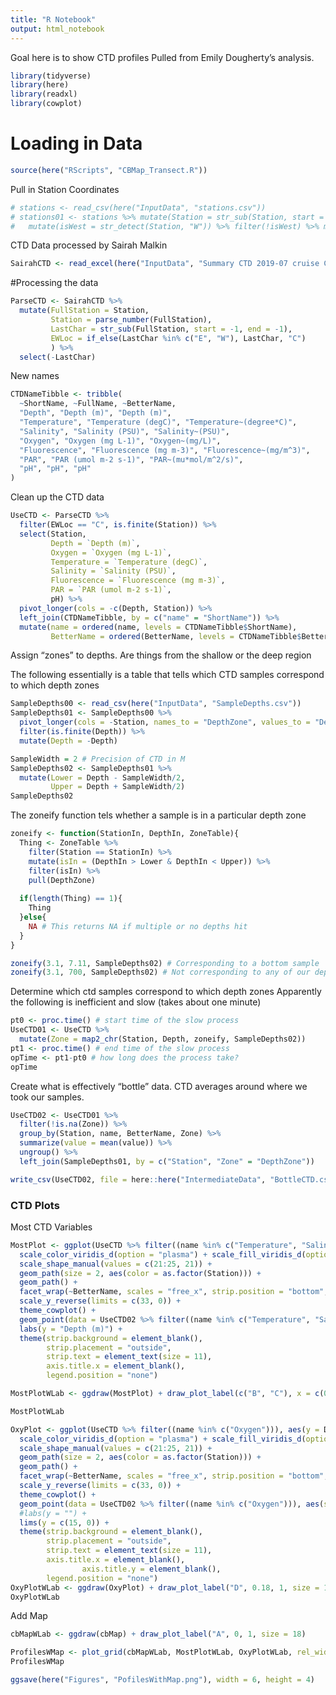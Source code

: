 ```yaml
---
title: "R Notebook"
output: html_notebook
---
```


Goal here is to show CTD profiles
Pulled from Emily Dougherty's analysis.
```r
library(tidyverse)
library(here)
library(readxl)
library(cowplot)
```
# Loading in Data

```r
source(here("RScripts", "CBMap_Transect.R"))
```

Pull in Station Coordinates
```r
# stations <- read_csv(here("InputData", "stations.csv"))
# stations01 <- stations %>% mutate(Station = str_sub(Station, start = 3)) %>%
#   mutate(isWest = str_detect(Station, "W")) %>% filter(!isWest) %>% mutate(Station = str_remove(Station, "C")) %>% select(-isWest)
```

CTD Data processed by Sairah Malkin
```r
SairahCTD <- read_excel(here("InputData", "Summary CTD 2019-07 cruise CB_Malkin.xlsx"))
```

#Processing the data

```r
ParseCTD <- SairahCTD %>%
  mutate(FullStation = Station,
         Station = parse_number(FullStation),
         LastChar = str_sub(FullStation, start = -1, end = -1),
         EWLoc = if_else(LastChar %in% c("E", "W"), LastChar, "C")
         ) %>%
  select(-LastChar)
```

New names
```r
CTDNameTibble <- tribble(
  ~ShortName, ~FullName, ~BetterName,
  "Depth", "Depth (m)", "Depth (m)",
  "Temperature", "Temperature (degC)", "Temperature~(degree*C)",
  "Salinity", "Salinity (PSU)", "Salinity~(PSU)",
  "Oxygen", "Oxygen (mg L-1)", "Oxygen~(mg/L)",
  "Fluorescence", "Fluorescence (mg m-3)", "Fluorescence~(mg/m^3)",
  "PAR", "PAR (umol m-2 s-1)", "PAR~(mu*mol/m^2/s)",
  "pH", "pH", "pH"
)
```

Clean up the CTD data
```r
UseCTD <- ParseCTD %>%
  filter(EWLoc == "C", is.finite(Station)) %>%
  select(Station,
         Depth = `Depth (m)`,
         Oxygen = `Oxygen (mg L-1)`,
         Temperature = `Temperature (degC)`,
         Salinity = `Salinity (PSU)`,
         Fluorescence = `Fluorescence (mg m-3)`,
         PAR = `PAR (umol m-2 s-1)`,
         pH) %>%
  pivot_longer(cols = -c(Depth, Station)) %>%
  left_join(CTDNameTibble, by = c("name" = "ShortName")) %>%
  mutate(name = ordered(name, levels = CTDNameTibble$ShortName),
         BetterName = ordered(BetterName, levels = CTDNameTibble$BetterName))
```



Assign "zones" to depths. Are things from the shallow or the deep region

The following essentially is a table that tells which CTD samples correspond to which depth zones

```r
SampleDepths00 <- read_csv(here("InputData", "SampleDepths.csv"))
SampleDepths01 <- SampleDepths00 %>%
  pivot_longer(cols = -Station, names_to = "DepthZone", values_to = "Depth") %>%
  filter(is.finite(Depth)) %>%
  mutate(Depth = -Depth)

SampleWidth = 2 # Precision of CTD in M
SampleDepths02 <- SampleDepths01 %>%
  mutate(Lower = Depth - SampleWidth/2,
         Upper = Depth + SampleWidth/2)
SampleDepths02
```

The zoneify function tels whether a sample is in a particular depth zone
```r
zoneify <- function(StationIn, DepthIn, ZoneTable){
  Thing <- ZoneTable %>%
    filter(Station == StationIn) %>%
    mutate(isIn = (DepthIn > Lower & DepthIn < Upper)) %>%
    filter(isIn) %>%
    pull(DepthZone)
  
  if(length(Thing) == 1){
    Thing
  }else{
    NA # This returns NA if multiple or no depths hit
  }
}

zoneify(3.1, 7.11, SampleDepths02) # Corresponding to a bottom sample
zoneify(3.1, 700, SampleDepths02) # Not corresponding to any of our depths
```

Determine which ctd samples correspond to which depth zones
Apparently the following is inefficient and slow (takes about one minute)
```r
pt0 <- proc.time() # start time of the slow process
UseCTD01 <- UseCTD %>%
  mutate(Zone = map2_chr(Station, Depth, zoneify, SampleDepths02))
pt1 <- proc.time() # end time of the slow process
opTime <- pt1-pt0 # how long does the process take?
opTime
```

Create what is effectively "bottle" data. CTD averages around where we took our samples.
```r
UseCTD02 <- UseCTD01 %>%
  filter(!is.na(Zone)) %>%
  group_by(Station, name, BetterName, Zone) %>%
  summarize(value = mean(value)) %>%
  ungroup() %>%
  left_join(SampleDepths01, by = c("Station", "Zone" = "DepthZone"))
```

```r
write_csv(UseCTD02, file = here::here("IntermediateData", "BottleCTD.csv"))
```


### CTD Plots

Most CTD Variables

```r
MostPlot <- ggplot(UseCTD %>% filter((name %in% c("Temperature", "Salinity"))), aes(y = Depth, x = value, group = as.factor(Station))) +
  scale_color_viridis_d(option = "plasma") + scale_fill_viridis_d(option = "plasma") +
  scale_shape_manual(values = c(21:25, 21)) +
  geom_path(size = 2, aes(color = as.factor(Station))) +
  geom_path() + 
  facet_wrap(~BetterName, scales = "free_x", strip.position = "bottom", labeller = "label_parsed", nrow = 2) +
  scale_y_reverse(limits = c(33, 0)) +
  theme_cowplot() +
  geom_point(data = UseCTD02 %>% filter((name %in% c("Temperature", "Salinity"))), aes(shape = as.factor(Station), fill = as.factor(Station)), color = "black", size = 3)+
  labs(y = "Depth (m)") +
  theme(strip.background = element_blank(),
        strip.placement = "outside",
        strip.text = element_text(size = 11),
        axis.title.x = element_blank(),
        legend.position = "none")

MostPlotWLab <- ggdraw(MostPlot) + draw_plot_label(c("B", "C"), x = c(0.3, 0.3), y = c(1, .4), size = 18)

MostPlotWLab
```


```r
OxyPlot <- ggplot(UseCTD %>% filter((name %in% c("Oxygen"))), aes(y = Depth, x = value, group = as.factor(Station))) +
  scale_color_viridis_d(option = "plasma") + scale_fill_viridis_d(option = "plasma") +
  scale_shape_manual(values = c(21:25, 21)) +
  geom_path(size = 2, aes(color = as.factor(Station))) +
  geom_path() + 
  facet_wrap(~BetterName, scales = "free_x", strip.position = "bottom", labeller = "label_parsed", nrow = 2) +
  scale_y_reverse(limits = c(33, 0)) +
  theme_cowplot() +
  geom_point(data = UseCTD02 %>% filter((name %in% c("Oxygen"))), aes(shape = as.factor(Station), fill = as.factor(Station)), color = "black", size = 3)+
  #labs(y = "") +
  lims(y = c(15, 0)) +
  theme(strip.background = element_blank(),
        strip.placement = "outside",
        strip.text = element_text(size = 11),
        axis.title.x = element_blank(),
                axis.title.y = element_blank(),
        legend.position = "none")
OxyPlotWLab <- ggdraw(OxyPlot) + draw_plot_label("D", 0.18, 1, size = 18)
OxyPlotWLab
```

Add Map

```r
cbMapWLab <- ggdraw(cbMap) + draw_plot_label("A", 0, 1, size = 18)
```


```r
ProfilesWMap <- plot_grid(cbMapWLab, MostPlotWLab, OxyPlotWLab, rel_widths = c(1,1,1), nrow = 1)
ProfilesWMap
```
```r
ggsave(here("Figures", "PofilesWithMap.png"), width = 6, height = 4)
```

